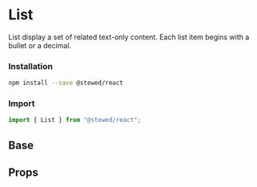 
# List

List display a set of related text-only content. Each list item begins with a bullet or a decimal.

### Installation

```bash
npm install --save @stewed/react
```

### Import

```js
import { List } from "@stewed/react";
```

<Meta of={ListStories} />

## Base

<Canvas of={ListStories.Base} />

## Props

<ArgTypes of={ListStories} />
